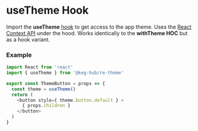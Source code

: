 <!--- useTheme.stories.mdx -->

<Meta
  title="Hooks/useTheme"
  component={UseTheme}
/>


<h1 style={{ paddingBottom: 10 }} >
  useTheme Hook
</h1>
<p style={{ margin: 0, marginBottom: 20 }} >
  Import the <b>useTheme</b> <a href="https://reactjs.org/docs/hooks-intro.html" >hook</a> to get access to the app theme. Uses the <a href="https://reactjs.org/docs/context.html" >React Context API</a> under the hood. Works identically to the <b>withTheme HOC</b> but as a hook variant.
</p>


<Canvas>
  <Story name='useTheme'>
    <UseTheme children={'useTheme Button'} />
  </Story>
</Canvas>

### Example 
```js
import React from 'react'
import { useTheme } from '@keg-hub/re-theme'

export const ThemeButton = props => {
  const theme = useTheme()
  return (
    <button style={ theme.button.default } >
      { props.children }
    </button>
  )
}
```
